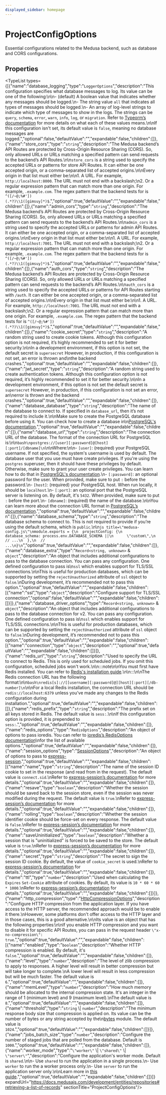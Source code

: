 ```yaml
---
displayed_sidebar: homepage
---
```



# ProjectConfigOptions

Essential configurations related to the Medusa backend, such as database and CORS configurations.

## Properties

<TypeList types={[{"name":"database_logging","type":"`LoggerOptions`","description":"This configuration specifies what database messages to log. Its value can be one of the following:\n\n- (default) A boolean value that indicates whether any messages should be logged.\n- The string value `all` that indicates all types of messages should be logged.\n- An array of log-level strings to indicate which type of messages to show in the logs. The strings can be `query`, `schema`, `error`, `warn`, `info`, `log`, or `migration`. Refer to [Typeorm’s documentation](https://typeorm.io/logging#logging-options) for more details on what each of these values means.\n\nIf this configuration isn't set, its default value is `false`, meaning no database messages are logged.","optional":false,"defaultValue":"","expandable":false,"children":[]},{"name":"store_cors","type":"`string`","description":"The Medusa backend’s API Routes are protected by Cross-Origin Resource Sharing (CORS). So, only allowed URLs or URLs matching a specified pattern can send requests to the backend’s API Routes.\n\n`store_cors` is a string used to specify the accepted URLs or patterns for store API Routes. It can either be one accepted origin, or a comma-separated list of accepted origins.\n\nEvery origin in that list must either be:\n\n1. A URL. For example, `http://localhost:8000`. The URL must not end with a backslash;\n2. Or a regular expression pattern that can match more than one origin. For example, `.example.com`. The regex pattern that the backend tests for is `^([/~@;%#'])(.*?)\\1([gimsuy]*)$`.","optional":true,"defaultValue":"","expandable":false,"children":[]},{"name":"admin_cors","type":"`string`","description":"The Medusa backend’s API Routes are protected by Cross-Origin Resource Sharing (CORS). So, only allowed URLs or URLs matching a specified pattern can send requests to the backend’s API Routes.\n\n`admin_cors` is a string used to specify the accepted URLs or patterns for admin API Routes. It can either be one accepted origin, or a comma-separated list of accepted origins.\n\nEvery origin in that list must either be:\n\n1. A URL. For example, `http://localhost:7001`. The URL must not end with a backslash;\n2. Or a regular expression pattern that can match more than one origin. For example, `.example.com`. The regex pattern that the backend tests for is `^([/~@;%#'])(.*?)\\1([gimsuy]*)$`.","optional":true,"defaultValue":"","expandable":false,"children":[]},{"name":"auth_cors","type":"`string`","description":"The Medusa backend’s API Routes are protected by Cross-Origin Resource Sharing (CORS). So, only allowed URLs or URLs matching a specified pattern can send requests to the backend’s API Routes.\n\n`auth_cors` is a string used to specify the accepted URLs or patterns for API Routes starting with `/auth`. It can either be one accepted origin, or a comma-separated list of accepted origins.\n\nEvery origin in that list must either be:\n\n1. A URL. For example, `http://localhost:7001`. The URL must not end with a backslash;\n2. Or a regular expression pattern that can match more than one origin. For example, `.example.com`. The regex pattern that the backend tests for is `^([/~@;%#'])(.*?)\\1([gimsuy]*)$`.","optional":true,"defaultValue":"","expandable":false,"children":[]},{"name":"cookie_secret","type":"`string`","description":"A random string used to create cookie tokens. Although this configuration option is not required, it’s highly recommended to set it for better security.\n\nIn a development environment, if this option is not set, the default secret is `supersecret` However, in production, if this configuration is not set, an error is thrown and\nthe backend crashes.","optional":true,"defaultValue":"","expandable":false,"children":[]},{"name":"jwt_secret","type":"`string`","description":"A random string used to create authentication tokens. Although this configuration option is not required, it’s highly recommended to set it for better security.\n\nIn a development environment, if this option is not set the default secret is `supersecret` However, in production, if this configuration is not set an error, an\nerror is thrown and the backend crashes.","optional":true,"defaultValue":"","expandable":false,"children":[]},{"name":"database_database","type":"`string`","description":"The name of the database to connect to. If specified in `database_url`, then it’s not required to include it.\n\nMake sure to create the PostgreSQL database before using it. You can check how to create a database in\n[PostgreSQL's documentation](https://www.postgresql.org/docs/current/sql-createdatabase.html).","optional":true,"defaultValue":"","expandable":false,"children":[]},{"name":"database_url","type":"`string`","description":"The connection URL of the database. The format of the connection URL for PostgreSQL is:\n\n```bash\npostgres://[user][:password]@[host][:port]/[dbname]\n```\n\nWhere:\n\n- `[user]`: (required) your PostgreSQL username. If not specified, the system's username is used by default. The database user that you use must have create privileges. If you're using the `postgres` superuser, then it should have these privileges by default. Otherwise, make sure to grant your user create privileges. You can learn how to do that in [PostgreSQL's documentation](https://www.postgresql.org/docs/current/ddl-priv.html).\n- `[:password]`: an optional password for the user. When provided, make sure to put `:` before the password.\n- `[host]`: (required) your PostgreSQL host. When run locally, it should be `localhost`.\n- `[:port]`: an optional port that the PostgreSQL server is listening on. By default, it's `5432`. When provided, make sure to put `:` before the port.\n- `[dbname]`: (required) the name of the database.\n\nYou can learn more about the connection URL format in [PostgreSQL’s documentation](https://www.postgresql.org/docs/current/libpq-connect.html).","optional":true,"defaultValue":"","expandable":false,"children":[]},{"name":"database_schema","type":"`string`","description":"The database schema to connect to. This is not required to provide if you’re using the default schema, which is `public`.\n\n```js title=\"medusa-config.js\"\nmodule.exports = {\n  projectConfig: {\n    database_schema: process.env.DATABASE_SCHEMA ||\n      \"custom\",\n    // ...\n  },\n  // ...\n}\n```","optional":true,"defaultValue":"","expandable":false,"children":[]},{"name":"database_extra","type":"`Record<string, unknown>` & `object`","description":"An object that includes additional configurations to pass to the database connection. You can pass any configuration. One defined configuration to pass is\n`ssl` which enables support for TLS/SSL connections.\n\nThis is useful for production databases, which can be supported by setting the `rejectUnauthorized` attribute of `ssl` object to `false`.\nDuring development, it’s recommended not to pass this option.","optional":true,"defaultValue":"","expandable":false,"children":[{"name":"ssl","type":"`object`","description":"Configure support for TLS/SSL connection","optional":false,"defaultValue":"","expandable":false,"children":[]}]},{"name":"database_driver_options","type":"`Record<string, unknown>` & `object`","description":"An object that includes additional configurations to pass to the database connection for v2. You can pass any configuration. One defined configuration to pass is\n`ssl` which enables support for TLS/SSL connections.\n\nThis is useful for production databases, which can be supported by setting the `rejectUnauthorized` attribute of `ssl` object to `false`.\nDuring development, it’s recommended not to pass this option.","optional":true,"defaultValue":"","expandable":false,"children":[{"name":"connection","type":"`object`","description":"","optional":true,"defaultValue":"","expandable":false,"children":[]}]},{"name":"redis_url","type":"`string`","description":"Used to specify the URL to connect to Redis. This is only used for scheduled jobs. If you omit this configuration, scheduled jobs won't work.\n\n:::note\n\nYou must first have Redis installed. You can refer to [Redis's installation guide](https://redis.io/docs/getting-started/installation/).\n\n:::\n\nThe Redis connection URL has the following format:\n\n```bash\nredis[s]://[[username][:password]@][host][:port][/db-number]\n```\n\nFor a local Redis installation, the connection URL should be `redis://localhost:6379` unless you’ve made any changes to the Redis configuration during installation.","optional":true,"defaultValue":"","expandable":false,"children":[]},{"name":"redis_prefix","type":"`string`","description":"The prefix set on all keys stored in Redis. The default value is `sess:`.\n\nIf this configuration option is provided, it is prepended to `sess:`.","optional":true,"defaultValue":"","expandable":false,"children":[]},{"name":"redis_options","type":"`RedisOptions`","description":"An object of options to pass ioredis. You can refer to [ioredis’s RedisOptions documentation](https://redis.github.io/ioredis/index.html#RedisOptions)\nfor the list of available options.","optional":true,"defaultValue":"","expandable":false,"children":[]},{"name":"session_options","type":"[SessionOptions](medusa.SessionOptions.mdx)","description":"An object of options to pass to [express-session](https://www.npmjs.com/package/express-session).","optional":true,"defaultValue":"","expandable":false,"children":[{"name":"name","type":"`string`","description":"The name of the session ID cookie to set in the response (and read from in the request). The default value is `connect.sid`.\nRefer to [express-session’s documentation](https://www.npmjs.com/package/express-session#name) for more details.","optional":true,"defaultValue":"","expandable":false,"children":[]},{"name":"resave","type":"`boolean`","description":"Whether the session should be saved back to the session store, even if the session was never modified during the request. The default value is `true`.\nRefer to [express-session’s documentation](https://www.npmjs.com/package/express-session#resave) for more details.","optional":true,"defaultValue":"","expandable":false,"children":[]},{"name":"rolling","type":"`boolean`","description":"Whether the session identifier cookie should be force-set on every response. The default value is `false`.\nRefer to [express-session’s documentation](https://www.npmjs.com/package/express-session#rolling) for more details.","optional":true,"defaultValue":"","expandable":false,"children":[]},{"name":"saveUninitialized","type":"`boolean`","description":"Whether a session that is \"uninitialized\" is forced to be saved to the store. The default value is `true`.\nRefer to [express-session’s documentation](https://www.npmjs.com/package/express-session#saveUninitialized) for more details.","optional":true,"defaultValue":"","expandable":false,"children":[]},{"name":"secret","type":"`string`","description":"The secret to sign the session ID cookie. By default, the value of `cookie_secret` is used.\nRefer to [express-session’s documentation](https://www.npmjs.com/package/express-session#secret) for details.","optional":true,"defaultValue":"","expandable":false,"children":[]},{"name":"ttl","type":"`number`","description":"Used when calculating the `Expires` `Set-Cookie` attribute of cookies. By default, its value is `10 * 60 * 60 * 1000`.\nRefer to [express-session’s documentation](https://www.npmjs.com/package/express-session#cookiemaxage) for details.","optional":true,"defaultValue":"","expandable":false,"children":[]}]},{"name":"http_compression","type":"[HttpCompressionOptions](medusa.HttpCompressionOptions.mdx)","description":"Configure HTTP compression from the application layer. If you have access to the HTTP server, the recommended approach would be to enable it there.\nHowever, some platforms don't offer access to the HTTP layer and in those cases, this is a good alternative.\n\nIts value is an object that has the following properties:\n\nIf you enable HTTP compression and you want to disable it for specific API Routes, you can pass in the request header `\"x-no-compression\": true`.","optional":true,"defaultValue":"","expandable":false,"children":[{"name":"enabled","type":"`boolean`","description":"Whether HTTP compression is enabled. By default, it's `false`.","optional":true,"defaultValue":"","expandable":false,"children":[]},{"name":"level","type":"`number`","description":"The level of zlib compression to apply to responses. A higher level will result in better compression but will take longer to complete.\nA lower level will result in less compression but will be much faster. The default value is `6`.","optional":true,"defaultValue":"","expandable":false,"children":[]},{"name":"memLevel","type":"`number`","description":"How much memory should be allocated to the internal compression state. It's an integer in the range of 1 (minimum level) and 9 (maximum level).\nThe default value is `8`.","optional":true,"defaultValue":"","expandable":false,"children":[]},{"name":"threshold","type":"`string` \\| `number`","description":"The minimum response body size that compression is applied on. Its value can be the number of bytes or any string accepted by the\n[bytes](https://www.npmjs.com/package/bytes) module. The default value is `1024`.","optional":true,"defaultValue":"","expandable":false,"children":[]}]},{"name":"jobs_batch_size","type":"`number`","description":"Configure the number of staged jobs that are polled from the database. Default is `1000`.","optional":true,"defaultValue":"","expandable":false,"children":[]},{"name":"worker_mode","type":"`\"worker\"` \\| `\"shared\"` \\| `\"server\"`","description":"Configure the application's worker mode. Default is `shared`.\n\n- Use `shared` to run the application in a single process.\n- Use `worker` to run the a worker process only.\n- Use `server` to run the application server only.\n\nLearn more in [this guide](https://docs.medusajs.com/development/medusa-worker).","optional":true,"defaultValue":"","expandable":false,"children":[]}]} expandUrl="https://docs.medusajs.com/development/entities/repositories#retrieving-a-list-of-records" sectionTitle="ProjectConfigOptions"/>
